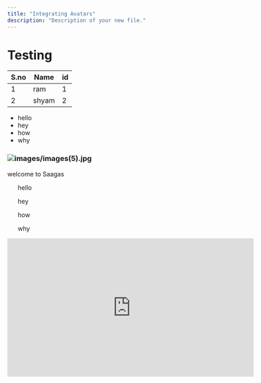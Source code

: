 ```yaml
---
title: "Integrating Avatars"
description: "Description of your new file."
---
```


# Testing

| S.no | Name  | id |
| ---- | ----- | --- |
| 1    | ram   | 1  |
| 2    | shyam | 2  |

- hello
- hey
- how
- why

### ![images/images(5).jpg](/images/images\(5\).jpg)

<Info>
  welcome to Saagas
</Info>

<Accordion title="features" description="features of Saagas" icon="sparkles">
  <ul>
  hello

  hey

  how

  why

  </ul>
</Accordion>

<iframe width="560" height="315" src="https://www.youtube.com/embed/a3ICNMQW7Ok?si=Hq_Om-c3Lk60eg1i" title="YouTube video player" frameborder="0" allow="accelerometer; autoplay; clipboard-write; encrypted-media; gyroscope; picture-in-picture; web-share" referrerpolicy="strict-origin-when-cross-origin" allowfullscreen />

Sample Image

> 

SAMPLE TEXT

![/images/DemoImage.png\+\_existingInIndexedDbMintlify](/images/DemoImage.png)